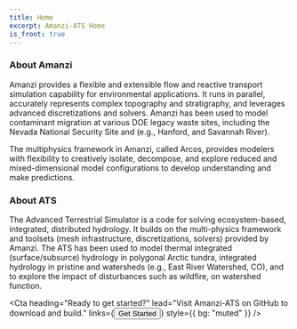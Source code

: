 ```yaml
---
title: Home
excerpt: Amanzi-ATS Home
is_front: true
---
```


<Billboard
  heading="Amanzi-ATS"
  subHeading="Manage Complexity"
  lead="Accelerate Understanding"
/>

<Section 
  heading="What is Amanzi-ATS?"
  defaultPadding
>
<Div style={{
  maxWidth: ["none", "none", "80%"]
}}>

### About Amanzi

Amanzi provides a flexible and extensible flow and reactive transport
simulation capability for environmental applications.  It runs in
parallel, accurately represents complex topography and stratigraphy, and
leverages advanced discretizations and solvers.  Amanzi has been used
to model contaminant migration at various DOE legacy waste sites,
including the Nevada National Security Site and (e.g., Hanford, and
Savannah River).

The multiphysics framework in Amanzi, called Arcos, provides modelers
with flexibility to creatively isolate, decompose, and explore reduced
and mixed-dimensional model configurations to develop understanding
and make predictions.


### About ATS

The Advanced Terrestrial Simulator is a code for solving ecosystem-based, integrated, distributed hydrology. It builds on the multi-physics framework and toolsets (mesh infrastructure, discretizations, solvers) provided by Amanzi. The ATS has been used to model thermal integrated (surface/subsurce) hydrology in polygonal Arctic tundra, integrated hydrology in pristine and watersheds (e.g., East River Watershed, CO), and to explore the impact of disturbances such as wildfire, on watershed function.



</Div>
</Section>

<Cta 
  heading="Ready to get started?"
  lead="Visit Amanzi-ATS on GitHub to download and build."
  links={<Button url="https://amanzi.github.io/amanzi">Get Started</Button>}
  style={{
    bg: "muted"
  }}
/>
